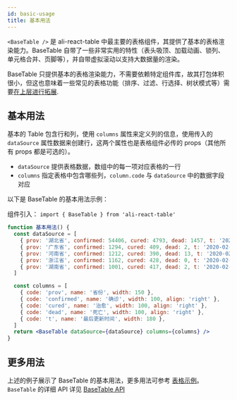 ```yaml
---
id: basic-usage
title: 基本用法
---
```


`<BaseTable />` 是 ali-react-table 中最主要的表格组件，其提供了基本的表格渲染能力。BaseTable 自带了一些非常实用的特性（表头吸顶、加载动画、锁列、单元格合并、页脚等），并自带虚拟滚动以支持大数据量的渲染。

BaseTable 只提供基本的表格渲染能力，不需要依赖特定组件库，故其打包体积很小，但这也意味着一些常见的表格功能（排序、过滤、行选择、树状模式等）需要[在上层进行拓展](../pipeline).

## 基本用法

基本的 Table 包含行和列，使用 `columns` 属性来定义列的信息，使用传入的 `dataSource` 属性数据来创建行，这两个属性也是表格组件必传的 props（其他所有 props 都是可选的）。

- `dataSource` 提供表格数据，数组中的每一项对应表格的一行
- `columns` 指定表格中包含哪些列，`column.code` 与 `dataSource` 中的数据字段对应

以下是 BaseTable 的基本用法示例：

组件引入： `import { BaseTable } from 'ali-react-table'`

```jsx live open
function 基本用法() {
  const dataSource = [
    { prov: '湖北省', confirmed: 54406, cured: 4793, dead: 1457, t: '2020-02-15 19:52:02' },
    { prov: '广东省', confirmed: 1294, cured: 409, dead: 2, t: '2020-02-15 19:52:02' },
    { prov: '河南省', confirmed: 1212, cured: 390, dead: 13, t: '2020-02-15 19:52:02' },
    { prov: '浙江省', confirmed: 1162, cured: 428, dead: 0, t: '2020-02-15 19:52:02' },
    { prov: '湖南省', confirmed: 1001, cured: 417, dead: 2, t: '2020-02-15 19:52:02' },
  ]

  const columns = [
    { code: 'prov', name: '省份', width: 150 },
    { code: 'confirmed', name: '确诊', width: 100, align: 'right' },
    { code: 'cured', name: '治愈', width: 100, align: 'right' },
    { code: 'dead', name: '死亡', width: 100, align: 'right' },
    { code: 't', name: '最后更新时间', width: 180 },
  ]
  return <BaseTable dataSource={dataSource} columns={columns} />
}
```

## 更多用法

上述的例子展示了 BaseTable 的基本用法，更多用法可参考 [表格示例](examples)。`BaseTable` 的详细 API 详见 [BaseTable API](api)
